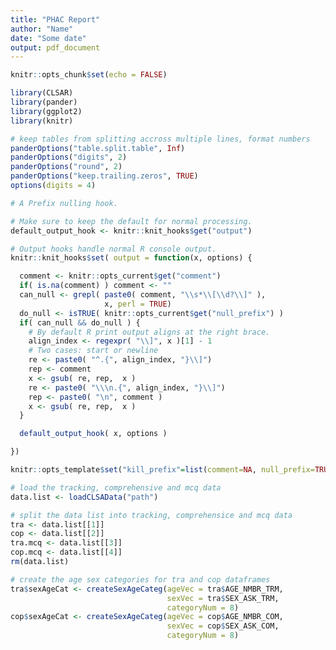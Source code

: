 ```yaml
---
title: "PHAC Report"
author: "Name"
date: "Some date"
output: pdf_document
---
```


```r
knitr::opts_chunk$set(echo = FALSE)

library(CLSAR)
library(pander)
library(ggplot2)
library(knitr)

# keep tables from splitting accross multiple lines, format numbers
panderOptions("table.split.table", Inf)
panderOptions("digits", 2)
panderOptions("round", 2)
panderOptions("keep.trailing.zeros", TRUE)
options(digits = 4)
```

```r
# A Prefix nulling hook.

# Make sure to keep the default for normal processing.
default_output_hook <- knitr::knit_hooks$get("output")

# Output hooks handle normal R console output.
knitr::knit_hooks$set( output = function(x, options) {

  comment <- knitr::opts_current$get("comment")
  if( is.na(comment) ) comment <- ""
  can_null <- grepl( paste0( comment, "\\s*\\[\\d?\\]" ),
                     x, perl = TRUE)
  do_null <- isTRUE( knitr::opts_current$get("null_prefix") )
  if( can_null && do_null ) {
    # By default R print output aligns at the right brace.
    align_index <- regexpr( "\\]", x )[1] - 1
    # Two cases: start or newline
    re <- paste0( "^.{", align_index, "}\\]")
    rep <- comment
    x <- gsub( re, rep,  x )
    re <- paste0( "\\\n.{", align_index, "}\\]")
    rep <- paste0( "\n", comment )
    x <- gsub( re, rep,  x )
  }

  default_output_hook( x, options )

})

knitr::opts_template$set("kill_prefix"=list(comment=NA, null_prefix=TRUE))
```

```r
# load the tracking, comprehensive and mcq data
data.list <- loadCLSAData("path")

# split the data list into tracking, comprehensice and mcq data
tra <- data.list[[1]]
cop <- data.list[[2]]
tra.mcq <- data.list[[3]]
cop.mcq <- data.list[[4]]
rm(data.list)

# create the age sex categories for tra and cop dataframes
tra$sexAgeCat <- createSexAgeCateg(ageVec = tra$AGE_NMBR_TRM,
                                   sexVec = tra$SEX_ASK_TRM,
                                   categoryNum = 8)
cop$sexAgeCat <- createSexAgeCateg(ageVec = cop$AGE_NMBR_COM,
                                   sexVec = cop$SEX_ASK_COM,
                                   categoryNum = 8)
```


